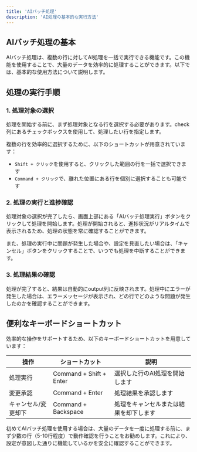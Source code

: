 ```yaml
---
title: 'AIバッチ処理'
description: 'AI処理の基本的な実行方法'
---
```


## AIバッチ処理の基本

AIバッチ処理は、複数の行に対してAI処理を一括で実行できる機能です。この機能を使用することで、大量のデータを効率的に処理することができます。以下では、基本的な使用方法について説明します。

## 処理の実行手順

### 1. 処理対象の選択
処理を開始する前に、まず処理対象となる行を選択する必要があります。check列にあるチェックボックスを使用して、処理したい行を指定します。

複数の行を効率的に選択するために、以下のショートカットが用意されています：
- `Shift + クリック`を使用すると、クリックした範囲の行を一括で選択できます
- `Command + クリック`で、離れた位置にある行を個別に選択することも可能です

### 2. 処理の実行と進捗確認
処理対象の選択が完了したら、画面上部にある「AIバッチ処理実行」ボタンをクリックして処理を開始します。処理が開始されると、進捗状況がリアルタイムで表示されるため、処理の状態を常に確認することができます。

また、処理の実行中に問題が発生した場合や、設定を見直したい場合は、「キャンセル」ボタンをクリックすることで、いつでも処理を中断することができます。

### 3. 処理結果の確認
処理が完了すると、結果は自動的にoutput列に反映されます。処理中にエラーが発生した場合は、エラーメッセージが表示され、どの行でどのような問題が発生したのかを確認することができます。

## 便利なキーボードショートカット

効率的な操作をサポートするため、以下のキーボードショートカットを用意しています：

| 操作 | ショートカット | 説明 |
|------|----------------|------|
| 処理実行 | Command + Shift + Enter | 選択した行のAI処理を開始します |
| 変更承認 | Command + Enter | 処理結果を承認します |
| キャンセル/変更却下 | Command + Backspace | 処理をキャンセルまたは結果を却下します |

<Tip>
初めてAIバッチ処理を使用する場合は、大量のデータを一度に処理する前に、まず少数の行（5-10行程度）で動作確認を行うことをお勧めします。これにより、設定が意図した通りに機能しているかを安全に確認することができます。
</Tip> 